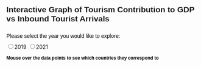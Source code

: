 <h2>
Interactive Graph of Tourism Contribution to GDP vs Inbound Tourist Arrivals
</h2>

<style>
  * {
    font-family: sans-serif;
  }
</style>

<p id="color" style= "color: black; margin-top: 25px; margin-bottom: 10px;">
   Please select the year you would like to explore:</p>
<input type="radio" name="year" value="2019">2019</input>
<input type="radio" name="year" value="2021">2021</input>
<p style="margin-bottom: 10px"></p>

<div id="plot">
</div>

<p id="color" style= "color: black; font-size: 12px; margin-top: 10px; margin-bottom: 10px;">
  **Mouse over the data points to see which countries they correspond to** </p>

<script src="https://cdn.jsdelivr.net/npm/d3@7"></script>
<script src="scripts/myscript.js"></script>
